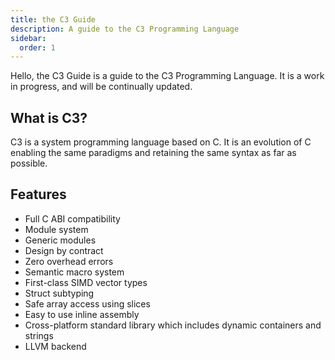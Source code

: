 ---
title: the C3 Guide
description: A guide to the C3 Programming Language
sidebar:
  order: 1
---

Hello, the C3 Guide is a guide to the C3 Programming Language. It is a work in progress, and will be continually updated.

## What is C3?

C3 is a system programming language based on C. It is an evolution of C enabling the same paradigms and 
retaining the same syntax as far as possible.

## Features

- Full C ABI compatibility  
- Module system 
- Generic modules
- Design by contract
- Zero overhead errors
- Semantic macro system
- First-class SIMD vector types
- Struct subtyping
- Safe array access using slices
- Easy to use inline assembly
- Cross-platform standard library which includes dynamic containers and strings
- LLVM backend

